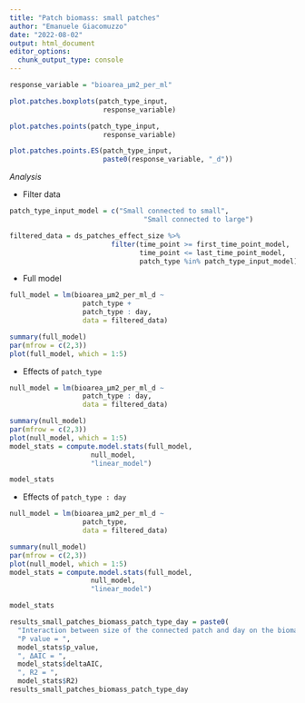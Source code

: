 ```yaml
---
title: "Patch biomass: small patches"
author: "Emanuele Giacomuzzo"
date: "2022-08-02"
output: html_document
editor_options:
  chunk_output_type: console
---
```


```r
response_variable = "bioarea_µm2_per_ml"
```

```r
plot.patches.boxplots(patch_type_input,
                       response_variable)

plot.patches.points(patch_type_input,
                       response_variable)

plot.patches.points.ES(patch_type_input,
                       paste0(response_variable, "_d"))
```

*Analysis*

-   Filter data

```r

patch_type_input_model = c("Small connected to small",
                                 "Small connected to large")

filtered_data = ds_patches_effect_size %>%
                         filter(time_point >= first_time_point_model,
                                time_point <= last_time_point_model,
                                patch_type %in% patch_type_input_model)
```

-   Full model

```r
full_model = lm(bioarea_µm2_per_ml_d ~                  
                  patch_type +
                  patch_type : day,
                  data = filtered_data)

summary(full_model)
par(mfrow = c(2,3))
plot(full_model, which = 1:5)
```

-   Effects of `patch_type`

```r
null_model = lm(bioarea_µm2_per_ml_d ~                  
                  patch_type : day,
                  data = filtered_data)

summary(null_model)
par(mfrow = c(2,3))
plot(null_model, which = 1:5)
model_stats = compute.model.stats(full_model,
                    null_model,
                    "linear_model")

model_stats
```

-   Effects of `patch_type : day`

```r
null_model = lm(bioarea_µm2_per_ml_d ~                  
                  patch_type,
                  data = filtered_data)

summary(null_model)
par(mfrow = c(2,3))
plot(null_model, which = 1:5)
model_stats = compute.model.stats(full_model,
                    null_model,
                    "linear_model")

model_stats

results_small_patches_biomass_patch_type_day = paste0(
  "Interaction between size of the connected patch and day on the biomass effect size in small patches: ",
  "P value = ", 
  model_stats$p_value, 
  ", ΔAIC = ", 
  model_stats$deltaAIC, 
  ", R2 = ", 
  model_stats$R2)
results_small_patches_biomass_patch_type_day
```
